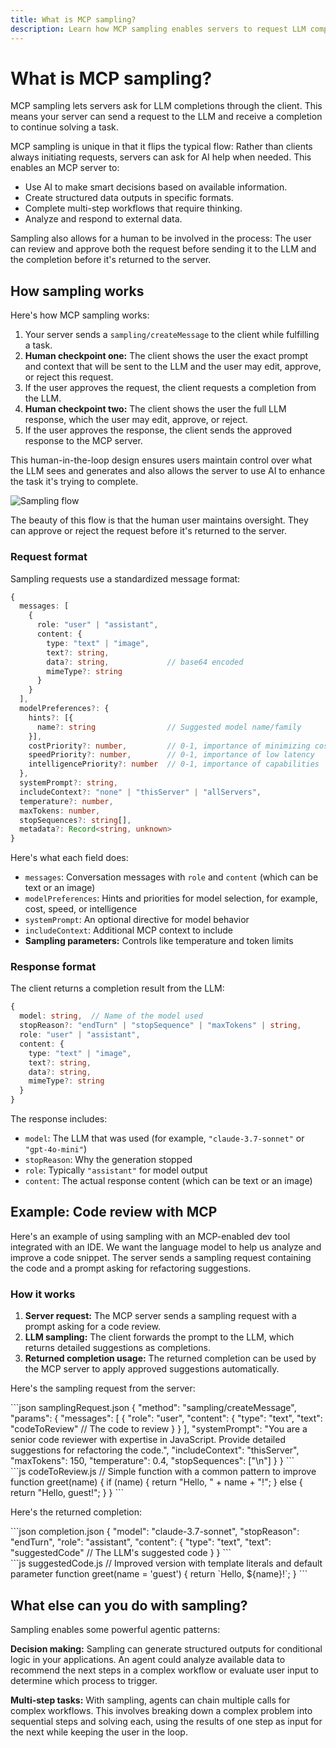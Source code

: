 ```yaml
---
title: What is MCP sampling?
description: Learn how MCP sampling enables servers to request LLM completions through clients, enabling sophisticated agentic behaviors.
---
```



<GramCallout />

# What is MCP sampling?

MCP sampling lets servers ask for LLM completions through the client. This means your server can send a request to the LLM and receive a completion to continue solving a task.

MCP sampling is unique in that it flips the typical flow: Rather than clients always initiating requests, servers can ask for AI help when needed. This enables an MCP server to:

- Use AI to make smart decisions based on available information.
- Create structured data outputs in specific formats.
- Complete multi-step workflows that require thinking.
- Analyze and respond to external data.

Sampling also allows for a human to be involved in the process: The user can review and approve both the request before sending it to the LLM and the completion before it's returned to the server.

## How sampling works

Here's how MCP sampling works:

1. Your server sends a `sampling/createMessage` to the client while fulfilling a task.
2. **Human checkpoint one:** The client shows the user the exact prompt and context that will be sent to the LLM and the user may edit, approve, or reject this request.
3. If the user approves the request, the client requests a completion from the LLM.
4. **Human checkpoint two:** The client shows the user the full LLM response, which the user may edit, approve, or reject.
5. If the user approves the response, the client sends the approved response to the MCP server.

This human-in-the-loop design ensures users maintain control over what the LLM sees and generates and also allows the server to use AI to enhance the task it's trying to complete.

![Sampling flow](/assets/mcp/building-servers/sampling-diagram.png)

The beauty of this flow is that the human user maintains oversight. They can approve or reject the request before it's returned to the server.

### Request format

Sampling requests use a standardized message format:

```typescript
{
  messages: [
    {
      role: "user" | "assistant",
      content: {
        type: "text" | "image",
        text?: string,
        data?: string,             // base64 encoded
        mimeType?: string
      }
    }
  ],
  modelPreferences?: {
    hints?: [{
      name?: string                // Suggested model name/family
    }],
    costPriority?: number,         // 0-1, importance of minimizing cost
    speedPriority?: number,        // 0-1, importance of low latency
    intelligencePriority?: number  // 0-1, importance of capabilities
  },
  systemPrompt?: string,
  includeContext?: "none" | "thisServer" | "allServers",
  temperature?: number,
  maxTokens: number,
  stopSequences?: string[],
  metadata?: Record<string, unknown>
}
```

Here's what each field does:

- `messages`: Conversation messages with `role` and `content` (which can be text or an image)
- `modelPreferences`: Hints and priorities for model selection, for example, cost, speed, or intelligence
- `systemPrompt`: An optional directive for model behavior
- `includeContext`: Additional MCP context to include
- **Sampling parameters:** Controls like temperature and token limits

### Response format

The client returns a completion result from the LLM:

```typescript
{
  model: string,  // Name of the model used
  stopReason?: "endTurn" | "stopSequence" | "maxTokens" | string,
  role: "user" | "assistant",
  content: {
    type: "text" | "image",
    text?: string,
    data?: string,
    mimeType?: string
  }
}
```

The response includes:

- `model`: The LLM that was used (for example, `"claude-3.7-sonnet"` or `"gpt-4o-mini"`)
- `stopReason`: Why the generation stopped
- `role`: Typically `"assistant"` for model output
- `content`: The actual response content (which can be text or an image)

## Example: Code review with MCP

Here's an example of using sampling with an MCP-enabled dev tool integrated with an IDE. We want the language model to help us analyze and improve a code snippet. The server sends a sampling request containing the code and a prompt asking for refactoring suggestions.

### How it works

1. **Server request:** The MCP server sends a sampling request with a prompt asking for a code review.
2. **LLM sampling:** The client forwards the prompt to the LLM, which returns detailed suggestions as completions.
3. **Returned completion usage:** The returned completion can be used by the MCP server to apply approved suggestions automatically.

Here's the sampling request from the server:

<div className="md:flex gap-10">
  <div className="md:w-1/2">
```json samplingRequest.json
{
  "method": "sampling/createMessage",
  "params": {
    "messages": [
      {
        "role": "user",
        "content": {
          "type": "text",
          "text": "codeToReview" // The code to review
        }
      }
    ],
    "systemPrompt": "You are a senior code reviewer with expertise in JavaScript. Provide detailed suggestions for refactoring the code.",
    "includeContext": "thisServer",
    "maxTokens": 150,
    "temperature": 0.4,
    "stopSequences": ["\n"]
  }
}
```
  </div>

  <div className="md:w-1/2">
```js codeToReview.js
// Simple function with a common pattern to improve
function greet(name) {
  if (name) {
    return "Hello, " + name + "!";
  } else {
    return "Hello, guest!";
  }
}
```
  </div>
</div>

Here's the returned completion:

<div className="md:flex gap-10">
  <div className="md:w-1/2">
```json completion.json
{
  "model": "claude-3.7-sonnet",
  "stopReason": "endTurn",
  "role": "assistant",
  "content": {
    "type": "text",
    "text": "suggestedCode" // The LLM's suggested code
  }
}
```
  </div>

  <div className="md:w-1/2">
```js suggestedCode.js
// Improved version with template literals and default parameter
function greet(name = 'guest') {
  return `Hello, ${name}!`;
}
```
  </div>
</div>

## What else can you do with sampling?

Sampling enables some powerful agentic patterns:

**Decision making:** Sampling can generate structured outputs for conditional logic in your applications. An agent could analyze available data to recommend the next steps in a complex workflow or evaluate user input to determine which process to trigger.

**Multi-step tasks:** With sampling, agents can chain multiple calls for complex workflows. This involves breaking down a complex problem into sequential steps and solving each, using the results of one step as input for the next while keeping the user in the loop.
